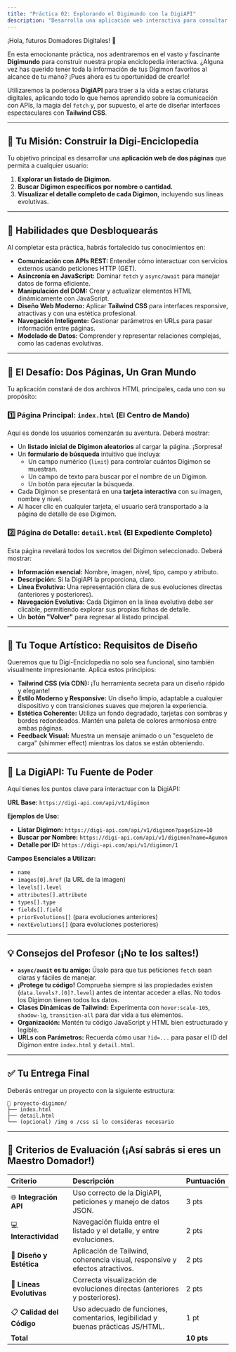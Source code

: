 ```yaml
---
title: "Práctica 02: Explorando el Digimundo con la DigiAPI"
description: "Desarrolla una aplicación web interactiva para consultar y visualizar Digimon, aplicando peticiones asíncronas, manipulación del DOM y diseño moderno con Tailwind CSS."
---
```


¡Hola, futuros Domadores Digitales! 👾

En esta emocionante práctica, nos adentraremos en el vasto y fascinante **Digimundo** para construir nuestra propia enciclopedia interactiva. ¿Alguna vez has querido tener toda la información de tus Digimon favoritos al alcance de tu mano? ¡Pues ahora es tu oportunidad de crearlo!

Utilizaremos la poderosa **DigiAPI** para traer a la vida a estas criaturas digitales, aplicando todo lo que hemos aprendido sobre la comunicación con APIs, la magia del `fetch` y, por supuesto, el arte de diseñar interfaces espectaculares con **Tailwind CSS**.

---

## 🎯 **Tu Misión: Construir la Digi-Enciclopedia**

Tu objetivo principal es desarrollar una **aplicación web de dos páginas** que permita a cualquier usuario:

1.  **Explorar un listado de Digimon.**
2.  **Buscar Digimon específicos por nombre o cantidad.**
3.  **Visualizar el detalle completo de cada Digimon**, incluyendo sus líneas evolutivas.

---

## 🧠 **Habilidades que Desbloquearás**

Al completar esta práctica, habrás fortalecido tus conocimientos en:

*   **Comunicación con APIs REST:** Entender cómo interactuar con servicios externos usando peticiones HTTP (GET).
*   **Asincronía en JavaScript:** Dominar `fetch` y `async/await` para manejar datos de forma eficiente.
*   **Manipulación del DOM:** Crear y actualizar elementos HTML dinámicamente con JavaScript.
*   **Diseño Web Moderno:** Aplicar **Tailwind CSS** para interfaces responsive, atractivas y con una estética profesional.
*   **Navegación Inteligente:** Gestionar parámetros en URLs para pasar información entre páginas.
*   **Modelado de Datos:** Comprender y representar relaciones complejas, como las cadenas evolutivas.

---

## 🧩 **El Desafío: Dos Páginas, Un Gran Mundo**

Tu aplicación constará de dos archivos HTML principales, cada uno con su propósito:

### 1️⃣ **Página Principal: `index.html` (El Centro de Mando)**

Aquí es donde los usuarios comenzarán su aventura. Deberá mostrar:

*   Un **listado inicial de Digimon aleatorios** al cargar la página. ¡Sorpresa!
*   Un **formulario de búsqueda** intuitivo que incluya:
    *   Un campo numérico (`limit`) para controlar cuántos Digimon se muestran.
    *   Un campo de texto para buscar por el nombre de un Digimon.
    *   Un botón para ejecutar la búsqueda.
*   Cada Digimon se presentará en una **tarjeta interactiva** con su imagen, nombre y nivel.
*   Al hacer clic en cualquier tarjeta, el usuario será transportado a la página de detalle de ese Digimon.

### 2️⃣ **Página de Detalle: `detail.html` (El Expediente Completo)**

Esta página revelará todos los secretos del Digimon seleccionado. Deberá mostrar:

*   **Información esencial:** Nombre, imagen, nivel, tipo, campo y atributo.
*   **Descripción:** Si la DigiAPI la proporciona, claro.
*   **Línea Evolutiva:** Una representación clara de sus evoluciones directas (anteriores y posteriores).
*   **Navegación Evolutiva:** Cada Digimon en la línea evolutiva debe ser clicable, permitiendo explorar sus propias fichas de detalle.
*   Un **botón "Volver"** para regresar al listado principal.

---

## 🎨 **Tu Toque Artístico: Requisitos de Diseño**

Queremos que tu Digi-Enciclopedia no solo sea funcional, sino también visualmente impresionante. Aplica estos principios:

*   **Tailwind CSS (vía CDN):** ¡Tu herramienta secreta para un diseño rápido y elegante!
*   **Estilo Moderno y Responsive:** Un diseño limpio, adaptable a cualquier dispositivo y con transiciones suaves que mejoren la experiencia.
*   **Estética Coherente:** Utiliza un fondo degradado, tarjetas con sombras y bordes redondeados. Mantén una paleta de colores armoniosa entre ambas páginas.
*   **Feedback Visual:** Muestra un mensaje animado o un "esqueleto de carga" (shimmer effect) mientras los datos se están obteniendo.

---

## 🧩 **La DigiAPI: Tu Fuente de Poder**

Aquí tienes los puntos clave para interactuar con la DigiAPI:

**URL Base:**
`https://digi-api.com/api/v1/digimon`

**Ejemplos de Uso:**

*   **Listar Digimon:** `https://digi-api.com/api/v1/digimon?pageSize=10`
*   **Buscar por Nombre:** `https://digi-api.com/api/v1/digimon?name=Agumon`
*   **Detalle por ID:** `https://digi-api.com/api/v1/digimon/1`

**Campos Esenciales a Utilizar:**

*   `name`
*   `images[0].href` (la URL de la imagen)
*   `levels[].level`
*   `attributes[].attribute`
*   `types[].type`
*   `fields[].field`
*   `priorEvolutions[]` (para evoluciones anteriores)
*   `nextEvolutions[]` (para evoluciones posteriores)

---

## 💡 **Consejos del Profesor (¡No te los saltes!)**

*   **`async/await` es tu amigo:** Úsalo para que tus peticiones `fetch` sean claras y fáciles de manejar.
*   **¡Protege tu código!** Comprueba siempre si las propiedades existen (`data.levels?.[0]?.level`) antes de intentar acceder a ellas. No todos los Digimon tienen todos los datos.
*   **Clases Dinámicas de Tailwind:** Experimenta con `hover:scale-105`, `shadow-lg`, `transition-all` para dar vida a tus elementos.
*   **Organización:** Mantén tu código JavaScript y HTML bien estructurado y legible.
*   **URLs con Parámetros:** Recuerda cómo usar `?id=...` para pasar el ID del Digimon entre `index.html` y `detail.html`.

---

## ✅ **Tu Entrega Final**

Deberás entregar un proyecto con la siguiente estructura:

```
📁 proyecto-digimon/
├── index.html
├── detail.html
└── (opcional) /img o /css si lo consideras necesario
```

---

## 🧾 **Criterios de Evaluación (¡Así sabrás si eres un Maestro Domador!)**

| Criterio                  | Descripción                                                                    | Puntuación |
| :------------------------ | :----------------------------------------------------------------------------- | :--------- |
| 🌐 **Integración API**    | Uso correcto de la DigiAPI, peticiones y manejo de datos JSON.                 | 3 pts      |
| 💻 **Interactividad**     | Navegación fluida entre el listado y el detalle, y entre evoluciones.          | 2 pts      |
| 🎨 **Diseño y Estética**  | Aplicación de Tailwind, coherencia visual, responsive y efectos atractivos.    | 2 pts      |
| 🔄 **Líneas Evolutivas**  | Correcta visualización de evoluciones directas (anteriores y posteriores).     | 2 pts      |
| 📋 **Calidad del Código** | Uso adecuado de funciones, comentarios, legibilidad y buenas prácticas JS/HTML. | 1 pt       |
| **Total**                 |                                                                                | **10 pts** |
